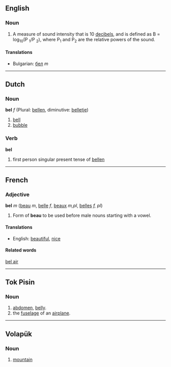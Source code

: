 ==English==

===Noun===
#A measure of sound intensity that is 10 [[decibel]]s, and is defined as B = log<sub>10</sub>(P <sub>1</sub>/P <sub>2</sub>), where P<sub>1</sub> and P<sub>2</sub> are the relative powers of the sound.

====Translations====

*Bulgarian: [[бел]] ''m''

----
==Dutch==
===Noun===
'''bel''' ''f'' (Plural: [[bellen]], diminutive: [[belletje]])

#[[bell]]
#[[bubble]]

===Verb===
'''bel'''

# first person singular present tense of [[bellen]]

----
==French==
===Adjective===
'''bel''' ''m'' ([[beau]] ''m'', [[belle]] ''f'', [[beaux]] ''m,pl'', [[belles]] ''f, pl'')

# Form of '''beau''' to be used before male nouns starting with a vowel.

====Translations====
*English: [[beautiful]], [[nice]]

====Related words====
[[bel air]]
----
==Tok Pisin==
===Noun===

# [[abdomen]], [[belly]].
# the [[fuselage]] of an [[airplane]].

----

== Volapük ==

===Noun===

# [[mountain]]